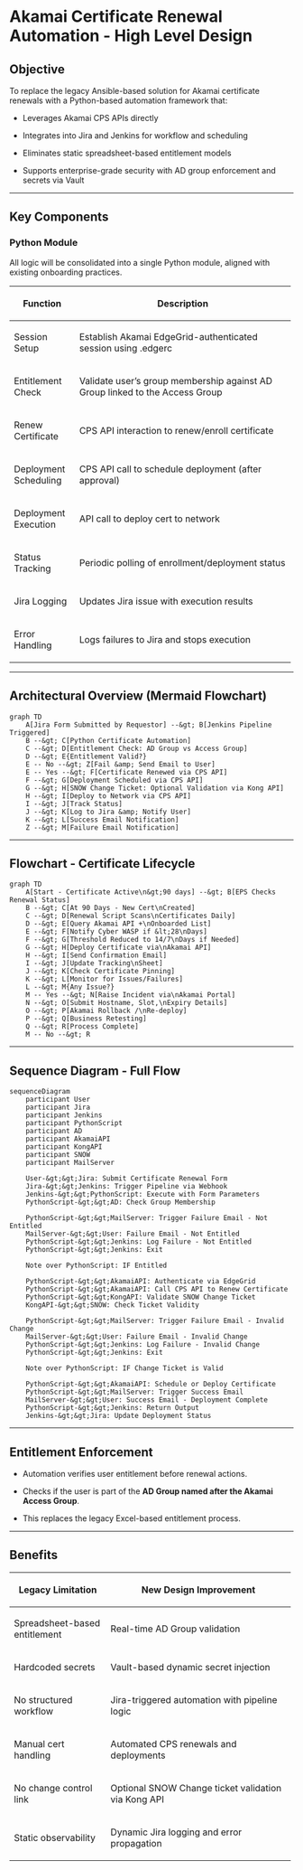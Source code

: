 <span id="akamai-certificate-renewal-automation---high-level-design"></span>
= Akamai Certificate Renewal Automation - High Level Design =

<span id="objective"></span>
== Objective ==

To replace the legacy Ansible-based solution for Akamai certificate renewals with a Python-based automation framework that:

* Leverages Akamai CPS APIs directly<br />

* Integrates into Jira and Jenkins for workflow and scheduling<br />

* Eliminates static spreadsheet-based entitlement models<br />

* Supports enterprise-grade security with AD group enforcement and secrets via Vault


-----

<span id="key-components"></span>
== Key Components ==

<span id="python-module"></span>
=== Python Module ===

All logic will be consolidated into a single Python module, aligned with existing onboarding practices.

{|
!width="23%"| Function
!width="76%"| Description
|-
| Session Setup
| Establish Akamai EdgeGrid-authenticated session using .edgerc
|-
| Entitlement Check
| Validate user’s group membership against AD Group linked to the Access Group
|-
| Renew Certificate
| CPS API interaction to renew/enroll certificate
|-
| Deployment Scheduling
| CPS API call to schedule deployment (after approval)
|-
| Deployment Execution
| API call to deploy cert to network
|-
| Status Tracking
| Periodic polling of enrollment/deployment status
|-
| Jira Logging
| Updates Jira issue with execution results
|-
| Error Handling
| Logs failures to Jira and stops execution
|}


-----

<span id="architectural-overview-mermaid-flowchart"></span>
== Architectural Overview (Mermaid Flowchart) ==

<pre class="mermaid">graph TD
    A[Jira Form Submitted by Requestor] --&gt; B[Jenkins Pipeline Triggered]
    B --&gt; C[Python Certificate Automation]
    C --&gt; D[Entitlement Check: AD Group vs Access Group]
    D --&gt; E{Entitlement Valid?}
    E -- No --&gt; Z[Fail &amp; Send Email to User]
    E -- Yes --&gt; F[Certificate Renewed via CPS API]
    F --&gt; G[Deployment Scheduled via CPS API]
    G --&gt; H[SNOW Change Ticket: Optional Validation via Kong API]
    H --&gt; I[Deploy to Network via CPS API]
    I --&gt; J[Track Status]
    J --&gt; K[Log to Jira &amp; Notify User]
    K --&gt; L[Success Email Notification]
    Z --&gt; M[Failure Email Notification]</pre>

-----

<span id="flowchart---certificate-lifecycle"></span>
== Flowchart - Certificate Lifecycle ==

<pre class="mermaid">graph TD
    A[Start - Certificate Active\n&gt;90 days] --&gt; B[EPS Checks Renewal Status]
    B --&gt; C[At 90 Days - New Cert\nCreated]
    C --&gt; D[Renewal Script Scans\nCertificates Daily]
    D --&gt; E[Query Akamai API +\nOnboarded List]
    E --&gt; F[Notify Cyber WASP if &lt;28\nDays]
    F --&gt; G[Threshold Reduced to 14/7\nDays if Needed]
    G --&gt; H[Deploy Certificate via\nAkamai API]
    H --&gt; I[Send Confirmation Email]
    I --&gt; J[Update Tracking\nSheet]
    J --&gt; K[Check Certificate Pinning]
    K --&gt; L[Monitor for Issues/Failures]
    L --&gt; M{Any Issue?}
    M -- Yes --&gt; N[Raise Incident via\nAkamai Portal]
    N --&gt; O[Submit Hostname, Slot,\nExpiry Details]
    O --&gt; P[Akamai Rollback /\nRe-deploy]
    P --&gt; Q[Business Retesting]
    Q --&gt; R[Process Complete]
    M -- No --&gt; R</pre>

-----

<span id="sequence-diagram---full-flow"></span>
== Sequence Diagram - Full Flow ==

<pre class="mermaid">sequenceDiagram
    participant User
    participant Jira
    participant Jenkins
    participant PythonScript
    participant AD
    participant AkamaiAPI
    participant KongAPI
    participant SNOW
    participant MailServer

    User-&gt;&gt;Jira: Submit Certificate Renewal Form
    Jira-&gt;&gt;Jenkins: Trigger Pipeline via Webhook
    Jenkins-&gt;&gt;PythonScript: Execute with Form Parameters
    PythonScript-&gt;&gt;AD: Check Group Membership

    PythonScript-&gt;&gt;MailServer: Trigger Failure Email - Not Entitled
    MailServer-&gt;&gt;User: Failure Email - Not Entitled
    PythonScript-&gt;&gt;Jenkins: Log Failure - Not Entitled
    PythonScript-&gt;&gt;Jenkins: Exit

    Note over PythonScript: IF Entitled

    PythonScript-&gt;&gt;AkamaiAPI: Authenticate via EdgeGrid
    PythonScript-&gt;&gt;AkamaiAPI: Call CPS API to Renew Certificate
    PythonScript-&gt;&gt;KongAPI: Validate SNOW Change Ticket
    KongAPI-&gt;&gt;SNOW: Check Ticket Validity

    PythonScript-&gt;&gt;MailServer: Trigger Failure Email - Invalid Change
    MailServer-&gt;&gt;User: Failure Email - Invalid Change
    PythonScript-&gt;&gt;Jenkins: Log Failure - Invalid Change
    PythonScript-&gt;&gt;Jenkins: Exit

    Note over PythonScript: IF Change Ticket is Valid

    PythonScript-&gt;&gt;AkamaiAPI: Schedule or Deploy Certificate
    PythonScript-&gt;&gt;MailServer: Trigger Success Email
    MailServer-&gt;&gt;User: Success Email - Deployment Complete
    PythonScript-&gt;&gt;Jenkins: Return Output
    Jenkins-&gt;&gt;Jira: Update Deployment Status</pre>

-----

<span id="entitlement-enforcement"></span>
== Entitlement Enforcement ==

* Automation verifies user entitlement before renewal actions.<br />

* Checks if the user is part of the '''AD Group named after the Akamai Access Group'''.<br />

* This replaces the legacy Excel-based entitlement process.


-----

<span id="benefits"></span>
== Benefits ==

{|
!width="34%"| Legacy Limitation
!width="65%"| New Design Improvement
|-
| Spreadsheet-based entitlement
| Real-time AD Group validation
|-
| Hardcoded secrets
| Vault-based dynamic secret injection
|-
| No structured workflow
| Jira-triggered automation with pipeline logic
|-
| Manual cert handling
| Automated CPS renewals and deployments
|-
| No change control link
| Optional SNOW Change ticket validation via Kong API
|-
| Static observability
| Dynamic Jira logging and error propagation
|}
